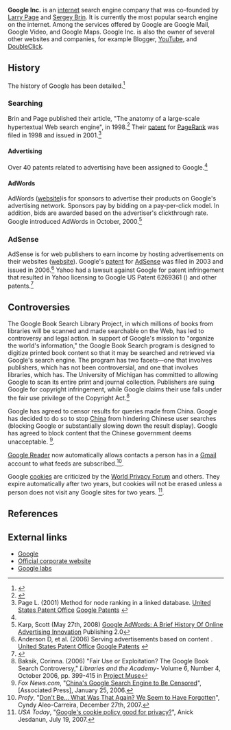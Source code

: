 {{subpages}}

'''Google Inc.''' is an [[internet]] search engine company that was co-founded by [[Larry Page]] and [[Sergey Brin]]. It is currently the most popular search engine on the internet. Among the services offered by Google are Google Mail, Google Video, and Google Maps. Google Inc. is also the owner of several other websites and companies, for example Blogger, [[YouTube]], and [[DoubleClick]].

==History==
The history of Google has been detailed.<ref name="isbn1-59184-141-0">{{cite book |author=John Battelle |title=The Search: How Google and Its Rivals Rewrote the Rules of Business and Transformed Our Culture |publisher=Portfolio Trade |location= |year=2006 |pages= |isbn=1-59184-141-0 |oclc= |doi=}}</ref>

===Searching===
Brin and Page published their article, "The anatomy of a large-scale hypertextual Web search engine", in 1998.<ref>{{Cite journal | doi = 10.1016/S0169-7552(98)00110-X | issn = 0169-7552 | volume = 30 | issue = 1-7 | pages = 107-117 | last = Brin | first = Sergey | coauthors = Lawrence Page | title = The anatomy of a large-scale hypertextual Web search engine | journal = Computer Networks and ISDN Systems | accessdate = 2008-12-17 | date = 1998-04 | url = http://www.sciencedirect.com/science/article/B6TYT-3WRC342-2N/2/63e7d8fb6a64027a0c15e6ae3e402889}}</ref> Their [[patent]] for [[PageRank]] was filed in 1998 and issued in 2001.<ref>Page L. (2001) Method for node ranking in a linked database. [http://patft.uspto.gov/netacgi/nph-Parser?patentnumber=6285999 United States Patent Office] [http://www.google.com/patents?q=patent%3A6285999 Google Patents] {{US patent|6285999}}</ref>

====Advertising====
Over 40 patents related to advertising have been assigned to Google.<ref name="urlPatent Database Search Results: AN/Google AND (TTL/advert$ OR ABST/advert$ OR SPEC/advert$) in US Patent Collection">{{cite web |url=http://patft.uspto.gov/netacgi/nph-Parser?Sect1=PTO2&Sect2=HITOFF&u=%2Fnetahtml%2FPTO%2Fsearch-adv.htm&r=0&f=S&l=50&d=PTXT&RS=(AN%2FGoogle+AND+((TTL%2Fadvert%24+OR+ABST%2Fadvert%24)+OR+SPEC%2Fadvert%24))&Refine=Refine+Search&Refine=Refine+Search&Query=AN%2FGoogle+AND+(TTL%2Fadvert%24+OR+ABST%2Fadvert%24+OR+SPEC%2Fadvert%24) |title=Patent Database Search Results: AN/Google AND (TTL/advert$ OR ABST/advert$ OR SPEC/advert$) in US Patent Collection |author= |authorlink= |coauthors= |date= |format= |work= |publisher=United States Patent Office |pages= |language= |archiveurl= |archivedate= |quote= |accessdate=2009-06-20}}</ref>

====AdWords====
AdWords ([http://adwords.google.com/ website])is for sponsors to advertise their products on Google's advertising network. Sponsors pay by bidding on a pay-per-click model. In addition, bids are awarded based on the advertiser's clickthrough rate. Google introduced AdWords in October, 2000.<ref>Karp, Scott (May 27th, 2008) [http://publishing2.com/2008/05/27/google-adwords-a-brief-history-of-online-advertising-innovation/ Google AdWords: A Brief History Of Online Advertising Innovation] Publishing 2.0</ref>

===AdSense===
AdSense is for web publishers to earn income by hosting advertisements on their websites ([http://adsense.google.com website]). Google's [[patent]] for [[AdSense]] was filed in 2003 and issued in 2006.<ref>Anderson D, et al. (2006) Serving advertisements based on content . [http://patft.uspto.gov/netacgi/nph-Parser?patentnumber=7136875 United States Patent Office] [http://www.google.com/patents?q=patent%3A7136875 Google Patents] {{US patent|7136875}}</ref>
Yahoo had a lawsuit against Google for patent infringement that resulted in  Yahoo licensing to Google US Patent 6269361 ({{US patent|6269361}}) and other patents.<ref name="urlGoogle, Yahoo bury the legal hatchet - CNET News">{{cite web |url=http://news.cnet.com/Google%2C-Yahoo-bury-the-legal-hatchet/2100-1024_3-5302421.html?tag=mncol |title=Google, Yahoo bury the legal hatchet |author=Olsen S |authorlink= |coauthors= |date=2004 |format= |work= |publisher=CNET News |pages= |language= |archiveurl= |archivedate= |quote= |accessdate=2009-06-20}}</ref>

==Controversies==
The Google Book Search Library Project, in which millions of books from libraries will be scanned and made searchable on the Web, has led to controversy and legal action. In support of Google's mission to "organize the world's information," the Google Book Search program is designed to digitize printed book content so that it may be searched and retrieved via Google's search engine.  The program has two facets—one that involves publishers, which has not been controversial, and one that involves libraries, which has. The University of Michigan has committed to allowing Google to scan its entire print and journal collection.  Publishers are suing Google for copyright infringement, while Google claims their use falls under the fair use privilege of the Copyright Act.<ref>Baksik, Corinna. (2006) "Fair Use or Exploitation? The Google Book Search Controversy," ''Libraries and the Academy''- Volume 6, Number 4, October 2006, pp. 399-415 in [[Project Muse]]</ref> 


Google has agreed to censor results for queries made from China. Google has decided to do so to stop [[China]] from hindering Chinese user searches (blocking Google or substantially slowing down the result display). Google has agreed to block content that the Chinese government deems unacceptable. <ref>''Fox News.com'', "[http://www.foxnews.com/story/0,2933,182695,00.html China's Google Search Engine to Be Censored]", [Associated Press], January 25, 2006.</ref>. 

[[Google Reader]] now automatically allows contacts a person has in a [[Gmail]] account to what feeds are subscribed.<ref>''Profy'', "[http://www.profy.com/2007/12/27/google-reader-privacy-mess/ Don't Be... What Was That Again? We Seem to Have Forgotten]", Cyndy Aleo-Carreira, December 27th, 2007.</ref>.

Google [[cookie]]s are criticized by the [[World Privacy Forum]] and others. They expire automatically after two years, but cookies will not be erased unless a person does not visit any Google sites for two years. <ref>''USA Today'', "[http://www.usatoday.com/tech/news/2007-07-19-google-cookies-privacy_N.htm Google's cookie policy good for privacy?]", Anick Jesdanun, July 19, 2007.</ref>.

==References==
<references/>

== External links ==
* [http://www.google.com Google]
* [http://www.google.com/corporate/ Official corporate website]
* [http://labs.google.com/ Google labs]